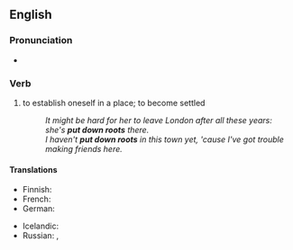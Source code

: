 ==English==

===Pronunciation===
* {{audio|En-au-put down roots.ogg|Audio (AU)|lang=en}}

===Verb===
{{head|en|verb}}

# {{lb|en|idiomatic}} to establish oneself in a place; to become settled
#: ''It might be hard for her to leave London after all these years: she's '''put down roots''' there.''
#: ''I haven't '''put down roots''' in this town yet, 'cause I've got trouble making friends here.''

====Translations====
{{trans-top|to become settled}}
* Finnish: {{t+|fi|juurtua}}
* French: {{t+|fr|prendre racine}}
* German: {{t|de|Wurzeln schlagen}}
{{trans-mid}}
* Icelandic: {{t|is|festa rætur}}
* Russian: {{t|ru|[[пуска́ть]] [[корень|ко́рни]]|impf}}, {{t|ru|[[пусти́ть]] [[корень|ко́рни]]|pf}}
{{trans-bottom}}